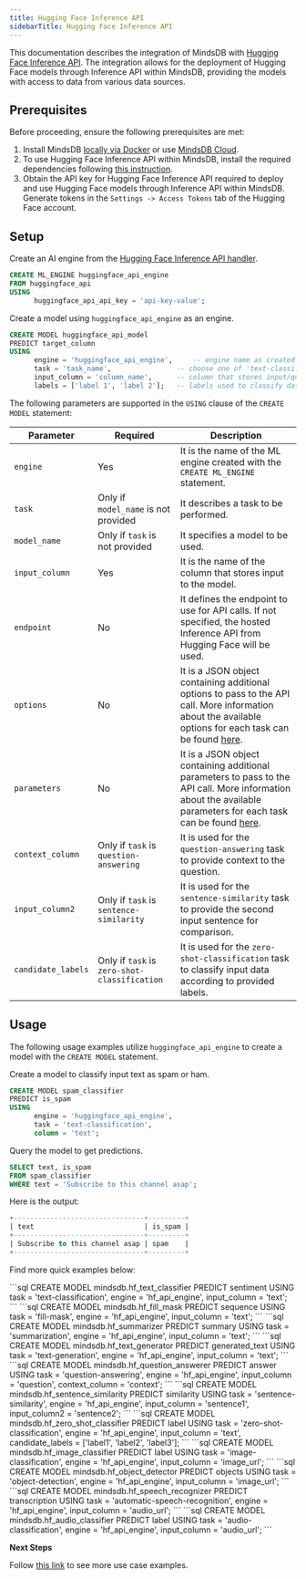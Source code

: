 ```yaml
---
title: Hugging Face Inference API
sidebarTitle: Hugging Face Inference API
---
```


This documentation describes the integration of MindsDB with [Hugging Face Inference API](https://huggingface.co/inference-api/serverless).
The integration allows for the deployment of Hugging Face models through Inference API within MindsDB, providing the models with access to data from various data sources.

## Prerequisites

Before proceeding, ensure the following prerequisites are met:

1. Install MindsDB [locally via Docker](https://docs.mindsdb.com/setup/self-hosted/docker) or use [MindsDB Cloud](https://cloud.mindsdb.com/).
2. To use Hugging Face Inference API within MindsDB, install the required dependencies following [this instruction](/setup/self-hosted/docker#install-dependencies).
3. Obtain the API key for Hugging Face Inference API required to deploy and use Hugging Face models through Inference API within MindsDB. Generate tokens in the `Settings -> Access Tokens` tab of the Hugging Face account.

## Setup

Create an AI engine from the [Hugging Face Inference API handler](https://github.com/mindsdb/mindsdb/tree/main/mindsdb/integrations/handlers/huggingface_api_handler).

```sql
CREATE ML_ENGINE huggingface_api_engine
FROM huggingface_api
USING
      huggingface_api_api_key = 'api-key-value';
```

Create a model using `huggingface_api_engine` as an engine.

```sql
CREATE MODEL huggingface_api_model
PREDICT target_column
USING
      engine = 'huggingface_api_engine',     -- engine name as created via CREATE ML_ENGINE
      task = 'task_name',                -- choose one of 'text-classification', 'text-generation', 'question-answering', 'sentence-similarity', 'zero-shot-classification', 'summarization', 'fill-mask', 'image-classification', 'object-detection', 'automatic-speech-recognition', 'audio-classification'
      input_column = 'column_name',      -- column that stores input/question to the model
      labels = ['label 1', 'label 2'];   -- labels used to classify data (used for classification tasks)
```

The following parameters are supported in the `USING` clause of the `CREATE MODEL` statement:

| Parameter          | Required                                     | Description     |
| ------------------ | -------------------------------------------- | --------------- |
| `engine`           | Yes                                          | It is the name of the ML engine created with the `CREATE ML_ENGINE` statement.|
| `task`             | Only if `model_name` is not provided         | It describes a task to be performed.|
| `model_name`       | Only if `task` is not provided               | It specifies a model to be used.|
| `input_column`     | Yes                                          | It is the name of the column that stores input to the model.|
| `endpoint`         | No                                           | It defines the endpoint to use for API calls. If not specified, the hosted Inference API from Hugging Face will be used.|
| `options`          | No                                           | It is a JSON object containing additional options to pass to the API call. More information about the available options for each task can be found [here](https://huggingface.co/docs/api-inference/detailed_parameters).|
| `parameters`       | No                                           | It is a JSON object containing additional parameters to pass to the API call. More information about the available parameters for each task can be found [here](https://huggingface.co/docs/api-inference/detailed_parameters).|
| `context_column`   | Only if `task` is `question-answering`       | It is used for the `question-answering` task to provide context to the question.|
| `input_column2`    | Only if `task` is `sentence-similarity`      | It is used for the `sentence-similarity` task to provide the second input sentence for comparison.|
| `candidate_labels` | Only if `task` is `zero-shot-classification` | It is used for the `zero-shot-classification` task to classify input data according to provided labels.|

## Usage

The following usage examples utilize `huggingface_api_engine` to create a model with the `CREATE MODEL` statement.

Create a model to classify input text as spam or ham.

```sql
CREATE MODEL spam_classifier
PREDICT is_spam
USING
      engine = 'huggingface_api_engine',
      task = 'text-classification',
      column = 'text';
```

Query the model to get predictions.

```sql
SELECT text, is_spam
FROM spam_classifier
WHERE text = 'Subscribe to this channel asap';
```

Here is the output:

```sql
+--------------------------------+---------+
| text                           | is_spam |
+--------------------------------+---------+
| Subscribe to this channel asap | spam    |
+--------------------------------+---------+
```

<Info>

Find more quick examples below:

<AccordionGroup>

<Accordion title="Text Classification">
```sql
CREATE MODEL mindsdb.hf_text_classifier
PREDICT sentiment
USING
  task = 'text-classification',
  engine = 'hf_api_engine',
  input_column = 'text';
```
</Accordion>

<Accordion title="Fill Mask">
```sql
CREATE MODEL mindsdb.hf_fill_mask
PREDICT sequence
USING
  task = 'fill-mask',
  engine = 'hf_api_engine',
  input_column = 'text';
```
</Accordion>

<Accordion title="Summarization">
```sql
CREATE MODEL mindsdb.hf_summarizer
PREDICT summary
USING
  task = 'summarization',
  engine = 'hf_api_engine',
  input_column = 'text';
```
</Accordion>

<Accordion title="Text Generation">
```sql
CREATE MODEL mindsdb.hf_text_generator
PREDICT generated_text
USING
  task = 'text-generation',
  engine = 'hf_api_engine',
  input_column = 'text';
```
</Accordion>

<Accordion title="Question Answering">
```sql
CREATE MODEL mindsdb.hf_question_answerer
PREDICT answer
USING
  task = 'question-answering',
  engine = 'hf_api_engine',
  input_column = 'question',
  context_column = 'context';
```
</Accordion>

<Accordion title="Sentences Similarity">
```sql
CREATE MODEL mindsdb.hf_sentence_similarity
PREDICT similarity
USING
  task = 'sentence-similarity',
  engine = 'hf_api_engine',
  input_column = 'sentence1',
  input_column2 = 'sentence2';
```
</Accordion>

<Accordion title="Zero Shot Classification">
```sql
CREATE MODEL mindsdb.hf_zero_shot_classifier
PREDICT label
USING
  task = 'zero-shot-classification',
  engine = 'hf_api_engine',
  input_column = 'text',
  candidate_labels = ['label1', 'label2', 'label3'];
```
</Accordion>

<Accordion title="Image Classification">
```sql
CREATE MODEL mindsdb.hf_image_classifier
PREDICT label
USING
  task = 'image-classification',
  engine = 'hf_api_engine',
  input_column = 'image_url';
```
</Accordion>

<Accordion title="Object Detection">
```sql
CREATE MODEL mindsdb.hf_object_detector
PREDICT objects
USING
  task = 'object-detection',
  engine = 'hf_api_engine',
  input_column = 'image_url';
```
</Accordion>

<Accordion title="Automatic Speech Recognition">
```sql
CREATE MODEL mindsdb.hf_speech_recognizer
PREDICT transcription
USING
  task = 'automatic-speech-recognition',
  engine = 'hf_api_engine',
  input_column = 'audio_url';
```
</Accordion>

<Accordion title="Audio Classification">
```sql
CREATE MODEL mindsdb.hf_audio_classifier
PREDICT label
USING
  task = 'audio-classification',
  engine = 'hf_api_engine',
  input_column = 'audio_url';
```
</Accordion>

</AccordionGroup>

</Info>

<Tip>

**Next Steps**

Follow [this link](/sql/tutorials/hugging-face-inference-api-examples) to see more use case examples.
</Tip>

